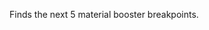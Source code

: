 {{Credits|@ciryll|https://cdn.discordapp.com/avatars/324964355471048714/37d89894eb894bd7c5f935083cbea560.webp}}
{{Backlink|Bases|bases}}
{{Backlink|Guide:Contents|all guides}}
<div id="base-6-breakpoints" class="flexbox">
Finds the next 5 material booster breakpoints.

<div id="booster-level" data-text="Current Mats Booster Level:"></div>
<div id="layout-input"></div>
{{Info|Layouts can be inspected in detail [https://docs.google.com/spreadsheets/d/1WxJEY5_taXlAU7kobcn6dEiOCWGtTHaKO1q_gON7I1M/ here]}}
<div id="calculate" data-text="Find Breakpoints"></div>
<div id="output"></div>
</div>
{{DISPLAYTITLE:Base 6 Breakpoint Calculator}}
